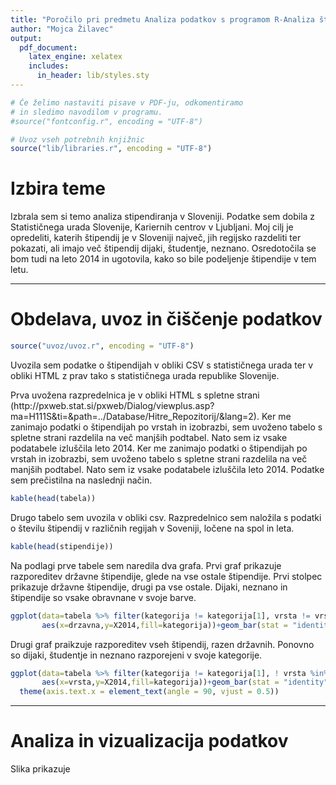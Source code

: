 ```yaml
---
title: "Poročilo pri predmetu Analiza podatkov s programom R-Analiza štipendiranja v Sloveniji"
author: "Mojca Žilavec"
output:
  pdf_document:
    latex_engine: xelatex
    includes:
      in_header: lib/styles.sty
---
```


```r
# Če želimo nastaviti pisave v PDF-ju, odkomentiramo
# in sledimo navodilom v programu.
#source("fontconfig.r", encoding = "UTF-8")

# Uvoz vseh potrebnih knjižnic
source("lib/libraries.r", encoding = "UTF-8")
```

# Izbira teme

Izbrala sem si temo analiza stipendiranja v Sloveniji. Podatke sem dobila z Statističnega urada Slovenije, Kariernih centrov v Ljubljani. Moj cilj je opredeliti, katerih štipendij je v Sloveniji največ, jih regijsko razdeliti ter pokazati, ali imajo več štipendij dijaki, študentje, neznano. Osredotočila se bom tudi na leto 2014 in ugotovila, kako so bile podeljenje štipendije v tem letu.  

***

# Obdelava, uvoz in čiščenje podatkov

```r
source("uvoz/uvoz.r", encoding = "UTF-8")
```

Uvozila sem podatke o štipendijah v obliki CSV s statističnega urada ter v obliki HTML z prav tako s statističnega urada republike Slovenije. 

Prva uvožena razpredelnica je v obliki HTML s spletne strani (http://pxweb.stat.si/pxweb/Dialog/viewplus.asp?ma=H111S&ti=&path=../Database/Hitre_Repozitorij/&lang=2). Ker me zanimajo podatki o štipendijah po vrstah in izobrazbi, sem uvoženo tabelo s spletne strani razdelila na več manjših podtabel. Nato sem iz vsake podatabele izluščila leto 2014. 
Ker me zanimajo podatki o štipendijah po vrstah in izobrazbi, sem uvoženo tabelo s spletne strani razdelila na več manjših podtabel. Nato sem iz vsake podatabele izluščila leto 2014. Podatke sem prečistilna na naslednji način. 


```r
kable(head(tabela))

```

Drugo tabelo sem uvozila v obliki csv. Razpredelnico sem naložila s podatki o številu štipendij v različnih regijah v Soveniji, ločene na spol in leta. 

```r
kable(head(stipendije))

```


Na podlagi prve tabele sem naredila dva grafa. Prvi graf prikazuje razporeditev državne štipendije, glede na vse ostale štipendije. Prvi stolpec prikazuje državne štipendije, drugi pa vse ostale. Dijaki, neznano in štipendije so vsake obravnane v svoje barve. 

```r
ggplot(data=tabela %>% filter(kategorija != kategorija[1], vrsta != vrsta[1]),
       aes(x=drzavna,y=X2014,fill=kategorija))+geom_bar(stat = "identity") 

```

Drugi graf praikzuje razporeditev vseh štipendij, razen državnih. Ponovno so dijaki, študentje in neznano razporejeni v svoje kategorije. 

```r
ggplot(data=tabela %>% filter(kategorija != kategorija[1], ! vrsta %in% vrsta[c(1,6)]),
       aes(x=vrsta,y=X2014,fill=kategorija))+geom_bar(stat = "identity") +
  theme(axis.text.x = element_text(angle = 90, vjust = 0.5)) 

```

***


# Analiza in vizualizacija podatkov


Slika \ref{fig:graf} prikazuje 

